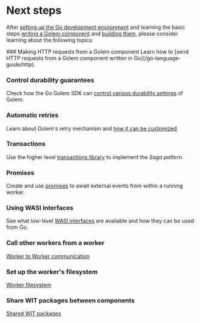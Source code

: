 
# Next steps

After [setting up the Go development environment](/go-language-guide/setup) and learning the basic steps [writing a Golem component](/go-language-guide/defining-components) and [building them](/go-language-guide/building-components), please consider learning about the following topics:

<Steps>
### Making HTTP requests from a Golem component
Learn how to [send HTTP requests from a Golem component written in Go](/go-language-guide/http).

### Control durability guarantees

Check how the Go Golem SDK can [control various durability settings](/go-language-guide/durability) of Golem.

### Automatic retries

Learn about Golem's retry mechanism and [how it can be customized](/go-language-guide/retries).

### Transactions

Use the higher level [transactions library](/go-language-guide/transactions) to implement the _Saga pattern_.

### Promises

Create and use [promises](/go-language-guide/promises) to await external events from within a running worker.

### Using WASI interfaces

See what low-level [WASI interfaces](/go-language-guide/wasi) are available and how they can be used from Go.

### Call other workers from a worker

[Worker to Worker communication](/common-language-guide/rpc)

### Set up the worker's filesystem

[Worker filesystem](/common-language-guide/worker-filesystem)

### Share WIT packages between components

[Shared WIT packages](/common-language-guide/shared-wit-packages)

</Steps>
